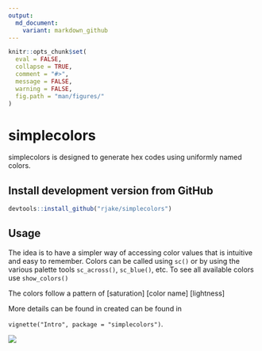 ```yaml
---
output:
  md_document:
    variant: markdown_github
---
```


<!--  -*- coding: utf-8 -*- -->
<!-- README.md is generated from README.Rmd. Do not edit this file directly -->


```r
knitr::opts_chunk$set(
  eval = FALSE,
  collapse = TRUE,
  comment = "#>",
  message = FALSE,
  warning = FALSE,
  fig.path = "man/figures/"
)
```

# simplecolors

simplecolors is designed to generate hex codes using uniformly named colors. 

## Install development version from GitHub
```r
devtools::install_github("rjake/simplecolors")
```

## Usage
The idea is to have a simpler way of accessing color values that is intuitive and easy to remember. Colors can be called using `sc()` or by using the various palette tools `sc_across()`, `sc_blue()`, etc. To see all available colors use `show_colors()`

The colors follow a pattern of [saturation] [color name] [lightness]

More details can be found in  created can be found in 

`vignette("Intro", package = "simplecolors")`.

![](man/figures/color_names.png)
